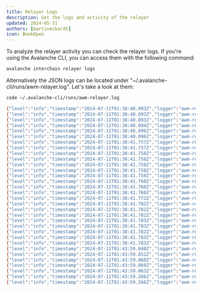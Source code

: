 ```yaml
---
title: Relayer Logs
description: Get the logs and activity of the relayer
updated: 2024-05-31
authors: [martineckardt]
icon: BookOpen
---
```


To analyze the relayer activity you can check the relayer logs. If you're using the Avalanche CLI, you can access them with the following command:

```bash
avalanche interchain relayer logs
```

Alternatively the JSON logs can be located under "~/.avalanche-cli/runs/awm-relayer.log". Let's take a look at them:

```bash
code ~/.avalanche-cli/runs/awm-relayer.log 
```

```bash
{"level":"info","timestamp":"2024-07-11T01:38:40.093Z","logger":"awm-relayer","caller":"main/main.go:94","msg":"Initializing awm-relayer"}
{"level":"info","timestamp":"2024-07-11T01:38:40.093Z","logger":"awm-relayer","caller":"main/main.go:99","msg":"Set config options."}
{"level":"info","timestamp":"2024-07-11T01:38:40.093Z","logger":"awm-relayer","caller":"main/main.go:102","msg":"Initializing destination clients"}
{"level":"info","timestamp":"2024-07-11T01:38:40.094Z","logger":"awm-relayer","caller":"evm/destination_client.go:105","msg":"Initialized destination client","blockchainID":"epm5fG6Pn1Y5rBHdTe36aZYeLqpXugreyHLZB5dV81rVTs7Ku","evmChainID":"43112","nonce":0}
{"level":"info","timestamp":"2024-07-11T01:38:40.096Z","logger":"awm-relayer","caller":"evm/destination_client.go:105","msg":"Initialized destination client","blockchainID":"dXobeMTZB89Fy6E987aaRBDz2j8mVparqRRfvvmQDsH8haNJJ","evmChainID":"123","nonce":0}
{"level":"info","timestamp":"2024-07-11T01:38:40.096Z","logger":"awm-relayer","caller":"main/main.go:121","msg":"Initializing app request network"}
{"level":"info","timestamp":"2024-07-11T01:38:41.757Z","logger":"awm-relayer","caller":"main/main.go:440","msg":"starting metrics server...","port":9091}
{"level":"info","timestamp":"2024-07-11T01:38:41.757Z","logger":"awm-relayer","caller":"main/main.go:373","msg":"Creating application relayers","originBlockchainID":"epm5fG6Pn1Y5rBHdTe36aZYeLqpXugreyHLZB5dV81rVTs7Ku"}
{"level":"info","timestamp":"2024-07-11T01:38:41.758Z","logger":"awm-relayer","caller":"main/main.go:373","msg":"Creating application relayers","originBlockchainID":"dXobeMTZB89Fy6E987aaRBDz2j8mVparqRRfvvmQDsH8haNJJ"}
{"level":"info","timestamp":"2024-07-11T01:38:41.758Z","logger":"awm-relayer","caller":"checkpoint/checkpoint.go:40","msg":"Creating checkpoint manager","relayerID":"0x96ba68805e937e7695ffb1c956dab0aff39ec5529fd037d8168eb6d5587866fe","startingHeight":4}
{"level":"info","timestamp":"2024-07-11T01:38:41.758Z","logger":"awm-relayer","caller":"checkpoint/checkpoint.go:40","msg":"Creating checkpoint manager","relayerID":"0xf8b2da5b262b41a2ee2d2b46e61e68c95ec7fb8f6b0abbe4101f75f8281b85aa","startingHeight":4}
{"level":"info","timestamp":"2024-07-11T01:38:41.758Z","logger":"awm-relayer","caller":"main/main.go:283","msg":"Created application relayers","blockchainID":"epm5fG6Pn1Y5rBHdTe36aZYeLqpXugreyHLZB5dV81rVTs7Ku"}
{"level":"info","timestamp":"2024-07-11T01:38:41.759Z","logger":"awm-relayer","caller":"relayer/listener.go:127","msg":"Creating relayer","subnetID":"11111111111111111111111111111111LpoYY","subnetIDHex":"0000000000000000000000000000000000000000000000000000000000000000","blockchainID":"epm5fG6Pn1Y5rBHdTe36aZYeLqpXugreyHLZB5dV81rVTs7Ku","blockchainIDHex":"55e1fcfdde01f9f6d4c16fa2ed89ce65a8669120a86f321eef121891cab61241"}
{"level":"info","timestamp":"2024-07-11T01:38:41.760Z","logger":"awm-relayer","caller":"checkpoint/checkpoint.go:40","msg":"Creating checkpoint manager","relayerID":"0xe73a74b50d44b1b216bf806bc7e230d5305e544d35d41c2313cda26766ccd8ec","startingHeight":4}
{"level":"info","timestamp":"2024-07-11T01:38:41.760Z","logger":"awm-relayer","caller":"checkpoint/checkpoint.go:40","msg":"Creating checkpoint manager","relayerID":"0x66f44659b15f9d819caf71978931df3d5d7925b5d800cc4ef8153f12151401f6","startingHeight":4}
{"level":"info","timestamp":"2024-07-11T01:38:41.760Z","logger":"awm-relayer","caller":"main/main.go:283","msg":"Created application relayers","blockchainID":"dXobeMTZB89Fy6E987aaRBDz2j8mVparqRRfvvmQDsH8haNJJ"}
{"level":"info","timestamp":"2024-07-11T01:38:41.772Z","logger":"awm-relayer","caller":"relayer/listener.go:127","msg":"Creating relayer","subnetID":"26eqgD4Kt1MvTKXC9BDjEwBAfhcBcHCKj2EXjR2UuFpSWoAHhw","subnetIDHex":"9087d2f383171f73819baa49c3be63a5a6e2b492114dfc3556e42eedd182050a","blockchainID":"dXobeMTZB89Fy6E987aaRBDz2j8mVparqRRfvvmQDsH8haNJJ","blockchainIDHex":"52f2c4d51ef13a5781babe42c1b916e98fc88fc72919b20527782c939c8be71d"}
{"level":"info","timestamp":"2024-07-11T01:38:41.782Z","logger":"awm-relayer","caller":"evm/subscriber.go:131","msg":"Successfully subscribed","blockchainID":"dXobeMTZB89Fy6E987aaRBDz2j8mVparqRRfvvmQDsH8haNJJ"}
{"level":"info","timestamp":"2024-07-11T01:38:41.782Z","logger":"awm-relayer","caller":"evm/subscriber.go:131","msg":"Successfully subscribed","blockchainID":"epm5fG6Pn1Y5rBHdTe36aZYeLqpXugreyHLZB5dV81rVTs7Ku"}
{"level":"info","timestamp":"2024-07-11T01:38:41.782Z","logger":"awm-relayer","caller":"relayer/listener.go:166","msg":"processed-missed-blocks set to false, starting processing from chain head","blockchainID":"dXobeMTZB89Fy6E987aaRBDz2j8mVparqRRfvvmQDsH8haNJJ"}
{"level":"info","timestamp":"2024-07-11T01:38:41.783Z","logger":"awm-relayer","caller":"main/main.go:335","msg":"Created listener","blockchainID":"dXobeMTZB89Fy6E987aaRBDz2j8mVparqRRfvvmQDsH8haNJJ"}
{"level":"info","timestamp":"2024-07-11T01:38:41.783Z","logger":"awm-relayer","caller":"main/main.go:348","msg":"Listener initialized. Listening for messages to relay.","originBlockchainID":"dXobeMTZB89Fy6E987aaRBDz2j8mVparqRRfvvmQDsH8haNJJ"}
{"level":"info","timestamp":"2024-07-11T01:38:41.782Z","logger":"awm-relayer","caller":"relayer/listener.go:166","msg":"processed-missed-blocks set to false, starting processing from chain head","blockchainID":"epm5fG6Pn1Y5rBHdTe36aZYeLqpXugreyHLZB5dV81rVTs7Ku"}
{"level":"info","timestamp":"2024-07-11T01:38:41.783Z","logger":"awm-relayer","caller":"main/main.go:335","msg":"Created listener","blockchainID":"epm5fG6Pn1Y5rBHdTe36aZYeLqpXugreyHLZB5dV81rVTs7Ku"}
{"level":"info","timestamp":"2024-07-11T01:38:41.783Z","logger":"awm-relayer","caller":"main/main.go:348","msg":"Listener initialized. Listening for messages to relay.","originBlockchainID":"epm5fG6Pn1Y5rBHdTe36aZYeLqpXugreyHLZB5dV81rVTs7Ku"}
{"level":"info","timestamp":"2024-07-11T01:43:59.040Z","logger":"awm-relayer","caller":"relayer/listener.go:406","msg":"Unpacked warp message","sourceBlockchainID":"epm5fG6Pn1Y5rBHdTe36aZYeLqpXugreyHLZB5dV81rVTs7Ku","originSenderAddress":"0x5DB9A7629912EBF95876228C24A848de0bfB43A9","destinationBlockchainID":"dXobeMTZB89Fy6E987aaRBDz2j8mVparqRRfvvmQDsH8haNJJ","destinationAddress":"0x52C84043CD9c865236f11d9Fc9F56aa003c1f922","warpMessageID":"2ZV5u7WPVozo386A3d8T5B81vAKvcSDdNsggpmHFvihy5Yut1S"}
{"level":"info","timestamp":"2024-07-11T01:43:59.052Z","logger":"awm-relayer","caller":"relayer/application_relayer.go:320","msg":"Fetching aggregate signature from the source chain validators via AppRequest"}
{"level":"info","timestamp":"2024-07-11T01:43:59.060Z","logger":"awm-relayer","caller":"relayer/application_relayer.go:461","msg":"Created signed message.","destinationBlockchainID":"dXobeMTZB89Fy6E987aaRBDz2j8mVparqRRfvvmQDsH8haNJJ"}
{"level":"info","timestamp":"2024-07-11T01:43:59.060Z","logger":"awm-relayer","caller":"teleporter/message_handler.go:187","msg":"Sending message to destination chain","destinationBlockchainID":"dXobeMTZB89Fy6E987aaRBDz2j8mVparqRRfvvmQDsH8haNJJ","warpMessageID":"2ZV5u7WPVozo386A3d8T5B81vAKvcSDdNsggpmHFvihy5Yut1S","teleporterMessageID":"Hqr8jHV4NjTf4sbCoGqNJEuntm8QoWnDXdivFNLizAzFxRxm3"}
{"level":"info","timestamp":"2024-07-11T01:43:59.063Z","logger":"awm-relayer","caller":"evm/destination_client.go:192","msg":"Sent transaction","txID":"0x291bc3a3784dd79871cf4f95ba8f3fb3519e25c73848ee27bc5ebd7e3fe178d5","nonce":0}
{"level":"info","timestamp":"2024-07-11T01:43:59.266Z","logger":"awm-relayer","caller":"teleporter/message_handler.go:250","msg":"Delivered message to destination chain","destinationBlockchainID":"dXobeMTZB89Fy6E987aaRBDz2j8mVparqRRfvvmQDsH8haNJJ","warpMessageID":"2ZV5u7WPVozo386A3d8T5B81vAKvcSDdNsggpmHFvihy5Yut1S","teleporterMessageID":"Hqr8jHV4NjTf4sbCoGqNJEuntm8QoWnDXdivFNLizAzFxRxm3","txHash":"0x291bc3a3784dd79871cf4f95ba8f3fb3519e25c73848ee27bc5ebd7e3fe178d5"}
{"level":"info","timestamp":"2024-07-11T01:43:59.266Z","logger":"awm-relayer","caller":"relayer/application_relayer.go:246","msg":"Finished relaying message to destination chain","destinationBlockchainID":"dXobeMTZB89Fy6E987aaRBDz2j8mVparqRRfvvmQDsH8haNJJ"}
```